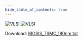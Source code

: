 ```yaml
---
hide_table_of_contents: true
---
```


![VLSI](https://link.storjshare.io/jujzc6i634uqwhrocg6av6zbqkcq/college-notes%2FVLSI%2FL_02%2FSchematic_Image.png?wrap=0)
![VLSI](https://link.storjshare.io/jxefvqgykicyyoxismirxdhlxk6a/college-notes%2FVLSI%2FL_02%2FW_L_Area_Perimeter_for_Simulation.png?wrap=0)

Download: [MOSIS_TSMC_180nm.txt](https://link.storjshare.io/jum4bjckn6pfvhuzw7ixwnic42hq/college-notes%2FVLSI%2FL_02%2FMOSIS_TSMC_180nm.txt?wrap=0)